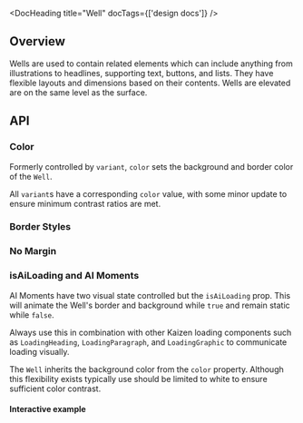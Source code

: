 
<Meta title="Components/Well/Usage Guidelines" of={WellStories} />

<DocHeading title="Well" docTags={['design docs']} />

<ResourceLinks
  figma="https://www.figma.com/file/eZKEE5kXbEMY3lx84oz8iN/%E2%9D%A4%EF%B8%8F-UI-Kit%3A-Heart?node-id=1929%3A14167&t=1IXoBrHg5uK6MAJp-1"
  designGuidelines="https://cultureamp.atlassian.net/wiki/spaces/DesignSystem/pages/3075604733/Well"
  apiSpecification="/?path=/docs/components-well-api-specification--docs"
/>

<KAIOInstallation exportNames="Well" />

## Overview

Wells are used to contain related elements which can include anything from illustrations to headlines, supporting text, buttons, and lists. They have flexible layouts and dimensions based on their contents. Wells are elevated are on the same level as the surface.

<Canvas of={WellStories.Playground} />
<Controls of={WellStories.Playground} />

## API

### Color

Formerly controlled by `variant`, `color` sets the background and border color of the `Well`.

All `variant`s have a corresponding `color` value, with some minor update to ensure minimum contrast ratios are met.

<Canvas of={WellStories.Colors} />

### Border Styles

<Canvas of={WellStories.BorderStyles} />

### No Margin

<Canvas of={WellStories.NoMargin} />

### isAiLoading and AI Moments

AI Moments have two visual state controlled but the `isAiLoading` prop. This will animate the Well's border and background while `true` and remain static while `false`.

<Canvas of={WellStories.AIMoment} />

Always use this in combination with other Kaizen loading components such as `LoadingHeading`, `LoadingParagraph`, and `LoadingGraphic` to communicate loading visually.

The `Well` inherits the background color from the `color` property. Although this flexibility exists typically use should be limited to white to ensure sufficient color contrast.

#### Interactive example

<Canvas of={WellStories.InteractiveAIMoment} />
